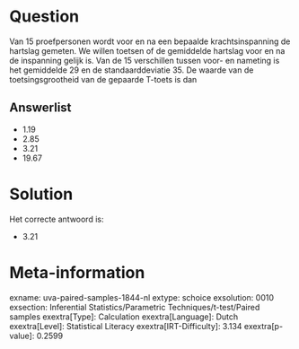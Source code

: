 Question
========

Van 15 proefpersonen wordt voor en na een bepaalde krachtsinspanning de
hartslag gemeten. We willen toetsen of de gemiddelde hartslag voor en na
de inspanning gelijk is. Van de 15 verschillen tussen voor- en nameting
is het gemiddelde 29 en de standaarddeviatie 35. De waarde van de
toetsingsgrootheid van de gepaarde T-toets is dan

Answerlist
----------

* 1.19
* 2.85
* 3.21
* 19.67

Solution
========

Het correcte antwoord is: 

* 3.21

Meta-information
================
exname: uva-paired-samples-1844-nl
extype: schoice
exsolution: 0010
exsection: Inferential Statistics/Parametric Techniques/t-test/Paired samples
exextra[Type]: Calculation
exextra[Language]: Dutch
exextra[Level]: Statistical Literacy
exextra[IRT-Difficulty]: 3.134
exextra[p-value]: 0.2599
